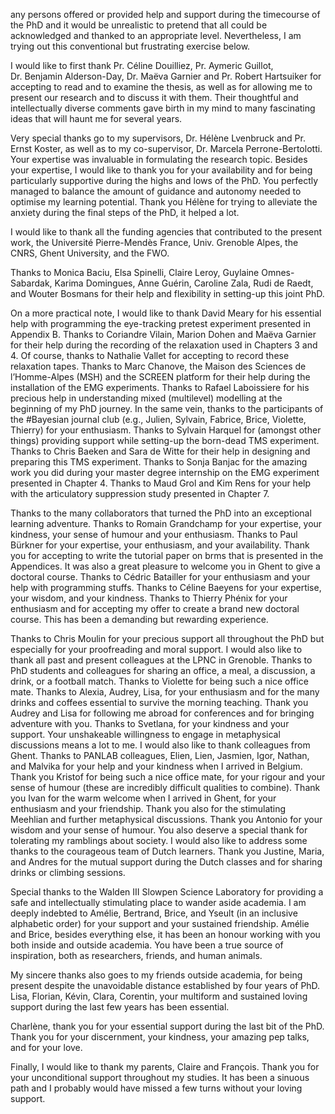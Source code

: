 \chapter*{Acknowledgements}

\initial{M}any persons offered or provided help and support during the timecourse of the PhD and it would be unrealistic to pretend that all could be acknowledged and thanked to an appropriate level. Nevertheless, I am trying out this conventional but frustrating exercise below.

I would like to first thank Pr. Céline Douilliez, Pr. Aymeric Guillot, Dr. Benjamin Alderson-Day, Dr. Maëva Garnier and Pr. Robert Hartsuiker for accepting to read and to examine the thesis, as well as for allowing me to present our research and to discuss it with them. Their thoughtful and intellectually diverse comments gave birth in my mind to many fascinating ideas that will haunt me for several years.

Very special thanks go to my supervisors, Dr. Hélène L\oe venbruck and Pr. Ernst Koster, as well as to my co-supervisor, Dr. Marcela Perrone-Bertolotti. Your expertise was invaluable in formulating the research topic. Besides your expertise, I would like to thank you for your availability and for being particularly supportive during the highs and lows of the PhD. You perfectly managed to balance the amount of guidance and autonomy needed to optimise my learning potential. Thank you Hélène for trying to alleviate the anxiety during the final steps of the PhD, it helped a lot.

I would like to thank all the funding agencies that contributed to the present work, the Université Pierre-Mendès France, Univ. Grenoble Alpes, the CNRS, Ghent University, and the FWO.

Thanks to Monica Baciu, Elsa Spinelli, Claire Leroy, Guylaine Omnes-Sabardak, Karima Domingues, Anne Guérin, Caroline Zala, Rudi de Raedt, and Wouter Bosmans for their help and flexibility in setting-up this joint PhD.

On a more practical note, I would like to thank David Meary for his essential help with programming the eye-tracking pretest experiment presented in Appendix B. Thanks to Coriandre Vilain, Marion Dohen and Maëva Garnier for their help during the recording of the relaxation used in Chapters 3 and 4. Of course, thanks to Nathalie Vallet for accepting to record these relaxation tapes. Thanks to Marc Chanove, the Maison des Sciences de l'Homme-Alpes (MSH) and the SCREEN platform for their help during the installation of the EMG experiments. Thanks to Rafael Laboissiere for his precious help in understanding mixed (multilevel) modelling at the beginning of my PhD journey. In the same vein, thanks to the participants of the #Bayesian journal club (e.g., Julien, Sylvain, Fabrice, Brice, Violette, Thierry) for your enthusiasm. Thanks to Sylvain Harquel for (amongst other things) providing support while setting-up the born-dead TMS experiment. Thanks to Chris Baeken and Sara de Witte for their help in designing and preparing this TMS experiment. Thanks to Sonja Banjac for the amazing work you did during your master degree internship on the EMG experiment presented in Chapter 4. Thanks to Maud Grol and Kim Rens for your help with the articulatory suppression study presented in Chapter 7.

Thanks to the many collaborators that turned the PhD into an exceptional learning adventure. Thanks to Romain Grandchamp for your expertise, your kindness, your sense of humour and your enthusiasm. Thanks to Paul Bürkner for your expertise, your enthusiasm, and your availability. Thank you for accepting to write the tutorial paper on brms that is presented in the Appendices. It was also a great pleasure to welcome you in Ghent to give a doctoral course. Thanks to Cédric Batailler for your enthusiasm and your help with programming stuffs. Thanks to Céline Baeyens for your expertise, your wisdom, and your kindness. Thanks to Thierry Phénix for your enthusiasm and for accepting my offer to create a brand new doctoral course. This has been a demanding but rewarding experience.

Thanks to Chris Moulin for your precious support all throughout the PhD but especially for your proofreading and moral support. I would also like to thank all past and present colleagues at the LPNC in Grenoble. Thanks to PhD students and colleagues for sharing an office, a meal, a discussion, a drink, or a football match. Thanks to Violette for being such a nice office mate. Thanks to Alexia, Audrey, Lisa, for your enthusiasm and for the many drinks and coffees essential to survive the morning teaching. Thank you Audrey and Lisa for following me abroad for conferences and for bringing adventure with you. Thanks to Svetlana, for your kindness and your support. Your unshakeable willingness to engage in metaphysical discussions means a lot to me. I would also like to thank colleagues from Ghent. Thanks to PANLAB colleagues, Elien, Lien, Jasmien, Igor, Nathan, and Malvika for your help and your kindness when I arrived in Belgium. Thank you Kristof for being such a nice office mate, for your rigour and your sense of humour (these are incredibly difficult qualities to combine). Thank you Ivan for the warm welcome when I arrived in Ghent, for your enthusiasm and your friendship. Thank you also for the stimulating Meehlian and further metaphysical discussions. Thank you Antonio for your wisdom and your sense of humour. You also deserve a special thank for tolerating my ramblings about society. I would also like to address some thanks to the courageous team of Dutch learners. Thank you Justine, Maria, and Andres for the mutual support during the Dutch classes and for sharing drinks or climbing sessions.

Special thanks to the Walden III Slowpen Science Laboratory for providing a safe and intellectually stimulating place to wander aside academia. I am deeply indebted to Amélie, Bertrand, Brice, and Yseult (in an inclusive alphabetic order) for your support and your sustained friendship. Amélie and Brice, besides everything else, it has been an honour working with you both inside and outside academia. You have been a true source of inspiration, both as researchers, friends, and human animals.

My sincere thanks also goes to my friends outside academia, for being present despite the unavoidable distance established by four years of PhD. Lisa, Florian, Kévin, Clara, Corentin, your multiform and sustained loving support during the last few years has been essential.

Charlène, thank you for your essential support during the last bit of the PhD. Thank you for your discernment, your kindness, your amazing pep talks, and for your love.

Finally, I would like to thank my parents, Claire and François. Thank you for your unconditional support throughout my studies. It has been a sinuous path and I probably would have missed a few turns without your loving support.

\clearemptydoublepage
